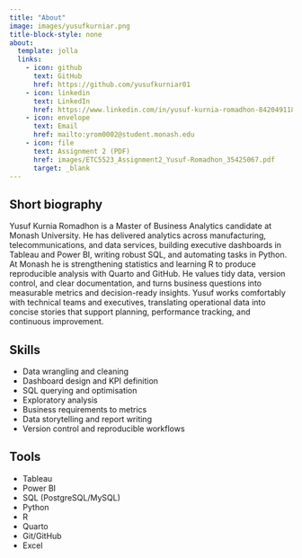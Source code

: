 ```yaml
---
title: "About"
image: images/yusufkurniar.png
title-block-style: none
about:
  template: jolla
  links:
    - icon: github
      text: GitHub
      href: https://github.com/yusufkurniar01
    - icon: linkedin
      text: LinkedIn
      href: https://www.linkedin.com/in/yusuf-kurnia-romadhon-842049118
    - icon: envelope
      text: Email
      href: mailto:yrom0002@student.monash.edu
    - icon: file
      text: Assignment 2 (PDF)
      href: images/ETC5523_Assignment2_Yusuf-Romadhon_35425067.pdf
      target: _blank
---
```


## Short biography

Yusuf Kurnia Romadhon is a Master of Business Analytics candidate at Monash University. He has delivered analytics across manufacturing, telecommunications, and data services, building executive dashboards in Tableau and Power BI, writing robust SQL, and automating tasks in Python. At Monash he is strengthening statistics and learning R to produce reproducible analysis with Quarto and GitHub. He values tidy data, version control, and clear documentation, and turns business questions into measurable metrics and decision-ready insights. Yusuf works comfortably with technical teams and executives, translating operational data into concise stories that support planning, performance tracking, and continuous improvement.

## Skills

<div class="two-col">
<ul>
  <li>Data wrangling and cleaning</li>
  <li>Dashboard design and KPI definition</li>
  <li>SQL querying and optimisation</li>
  <li>Exploratory analysis</li>
  <li>Business requirements to metrics</li>
  <li>Data storytelling and report writing</li>
  <li>Version control and reproducible workflows</li>
</ul>
</div>

## Tools

<div class="two-col">
<ul>
  <li>Tableau</li>
  <li>Power BI</li>
  <li>SQL (PostgreSQL/MySQL)</li>
  <li>Python</li>
  <li>R</li>
  <li>Quarto</li>
  <li>Git/GitHub</li>
  <li>Excel</li>
</ul>
</div>
